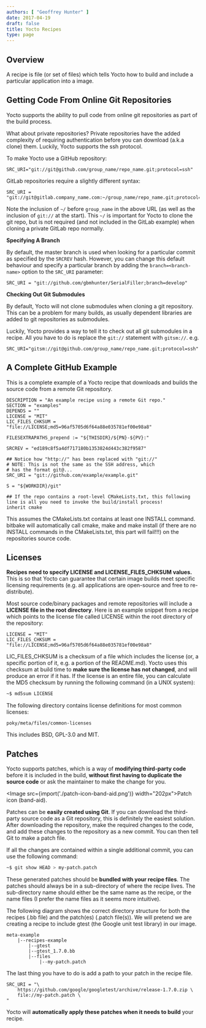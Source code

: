 ```yaml
---
authors: [ "Geoffrey Hunter" ]
date: 2017-04-19
draft: false
title: Yocto Recipes
type: page
---
```



## Overview

A recipe is file (or set of files) which tells Yocto how to build and include a particular application into a image.

## Getting Code From Online Git Repositories

Yocto supports the ability to pull code from online git repositories as part of the build process.

What about private repositories? Private repositories have the added complexity of requiring authentication before you can download (a.k.a clone) them. Luckily, Yocto supports the ssh protocol.

To make Yocto use a GitHub repository:

```text
SRC_URI="git://git@github.com/group_name/repo_name.git;protocol=ssh"
```

GitLab repositories require a slightly different syntax:

```text
SRC_URI = "git://git@gitlab.company_name.com:~/group_name/repo_name.git;protocol=ssh"
```

Note the inclusion of `~/` before `group_name` in the above URL (as well as the inclusion of `git://` at the start). This `~/` is important for Yocto to clone the git repo, but is not required (and not included in the GitLab example) when cloning a private GitLab repo normally.

**Specifying A Branch**

By default, the master branch is used when looking for a particular commit as specified by the `SRCREV` hash. However, you can change this default behaviour and specify a particular branch by adding the `branch=<branch-name>` option to the `SRC_URI` parameter:

```text
SRC_URI = "git://github.com/gbmhunter/SerialFiller;branch=develop"
```

**Checking Out Git Submodules**

By default, Yocto will not clone submodules when cloning a git repository. This can be a problem for many builds, as usually dependent libraries are added to git repositories as submodules.

Luckily, Yocto provides a way to tell it to check out all git submodules in a recipe. All you have to do is replace the `git://` statement with `gitsm://`. e.g.

```text
SRC_URI="gitsm://git@github.com/group_name/repo_name.git;protocol=ssh"
```

## A Complete GitHub Example

This is a complete example of a Yocto recipe that downloads and builds the source code from a remote Git repository.

```text
DESCRIPTION = "An example recipe using a remote Git repo."
SECTION = "examples"
DEPENDS = ""
LICENSE = "MIT"
LIC_FILES_CHKSUM = "file://LICENSE;md5=96af5705d6f64a88e035781ef00e98a8"

FILESEXTRAPATHS_prepend := "${THISDIR}/${PN}-${PV}:"

SRCREV = "ed189c8f5a4df717180b1353824d443c382f9587"

## Notice how "http://" has been replaced with "git://"
# NOTE: This is not the same as the SSH address, which
# has the format git@...
SRC_URI = "git://github.com/example/example.git"

S = "${WORKDIR}/git"

## If the repo contains a root-level CMakeLists.txt, this following line is all you need to invoke the build/install process!
inherit cmake
```

This assumes the CMakeLists.txt contains at least one INSTALL command. bitbake will automatically call cmake, make and make install (if there are no INSTALL commands in the CMakeLists.txt, this part will fail!!!) on the repositories source code.

## Licenses

**Recipes need to specify LICENSE and LICENSE_FILES_CHKSUM values.** This is so that Yocto can guarantee that certain image builds meet specific licensing requirements (e.g. all applications are open-source and free to re-distribute).

Most source code/binary packages and remote repositories will include a **LICENSE file in the root directory**. Here is an example snippet from a recipe which points to the license file called LICENSE within the root directory of the repository:

```text
LICENSE = "MIT"
LIC_FILES_CHKSUM = "file://LICENSE;md5=96af5705d6f64a88e035781ef00e98a8"
```

LIC_FILES_CHKSUM is a checksum of a file  which includes the license (or, a specific portion of it, e.g. a portion of the README.md). Yocto uses this checksum at build time to **make sure the license has not changed**, and will produce an error if it has. If the license is an entire file, you can calculate the MD5 checksum by running the following command (in a UNIX system):

```sh    
~$ md5sum LICENSE
```

The following directory contains license definitions for most common licenses:

```text
poky/meta/files/common-licenses
```

This includes BSD, GPL-3.0 and MIT.

## Patches

Yocto supports patches, which is a way of **modifying third-party code** before it is included in the build, **without first having to duplicate the source code** or ask the maintainer to make the change for you.

<Image src={import('./patch-icon-band-aid.png')} width="202px">Patch icon (band-aid).</Image>

Patches can be **easily created using Git**. If you can download the third-party source code as a Git repository, this is definitely the easiest solution. After downloading the repository, make the required changes to the code, and add these changes to the repository as a new commit. You can then tell Git to make a patch file.

If all the changes are contained within a single additional commit, you can use the following command:

```sh    
~$ git show HEAD > my-patch.patch
```

These generated patches should be **bundled with your recipe files**. The patches should always be in a sub-directory of where the recipe lives. The sub-directory name should either be the same name as the recipe, or the name files (I prefer the name files as it seems more intuitive).

The following diagram shows the correct directory structure for both the recipes (.bb file) and the patch(es) (.patch file(s)). We will pretend we are creating a recipe to include gtest (the Google unit test library) in our image.

```text
meta-example
    |--recipes-example
        |--gtest
        |--gtest_1.7.0.bb
        |--files
            |--my-patch.patch
```

The last thing you have to do is add a path to your patch in the recipe file.

```text
SRC_URI = "\
    https://github.com/google/googletest/archive/release-1.7.0.zip \
    file://my-patch.patch \
"
```

Yocto will **automatically apply these patches when it needs to build** your recipe.
